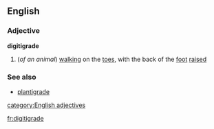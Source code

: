 ==English==
===Adjective===
{{wikipedia}}
'''digitigrade'''
#(''of an animal'') [[walking]] on the [[toe]]s, with the back of the [[foot]] [[raised]]

===See also===
*[[plantigrade]]
[[category:English adjectives]]

[[fr:digitigrade]]